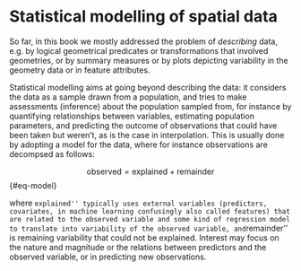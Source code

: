 # Statistical modelling of spatial data {#sec-modelling}

\index{statistical models}

So far, in this book we mostly addressed the problem of _describing_
data, e.g. by logical geometrical predicates or transformations that
involved geometries, or by summary measures or by plots depicting
variability in the geometry data or in feature attributes.

Statistical modelling aims at going beyond describing the data:
it considers the data as a sample drawn from a population, and
tries to make assessments (inference) about the population sampled
from, for instance by quantifying relationships between variables,
estimating population parameters, and predicting the outcome of
observations that could have been taken but weren't, as is the case
in interpolation. This is usually done by adopting a model for the
data, where for instance observations are decompsed as follows:

$$
\mbox{observed} = \mbox{explained} + \mbox{remainder}
$$ {#eq-model}

where ``explained'' typically uses external variables (predictors,
covariates, in machine learning confusingly also called features)
that are related to the observed variable and some kind of regression
model to translate into variability of the observed variable, and
``remainder'' is remaining variability that could not be explained.
Interest may focus on the nature and magnitude or the relations
between predictors and the observed variable, or in predicting
new observations.


